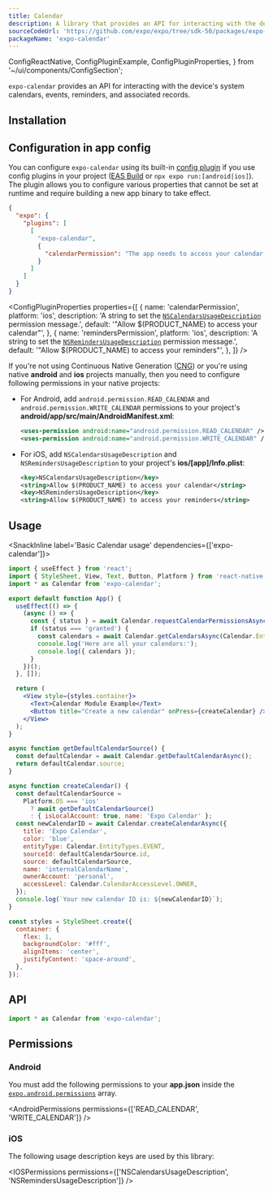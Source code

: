 ```yaml
---
title: Calendar
description: A library that provides an API for interacting with the device's system calendars, events, reminders, and associated records.
sourceCodeUrl: 'https://github.com/expo/expo/tree/sdk-50/packages/expo-calendar'
packageName: 'expo-calendar'
---
```


  ConfigReactNative,
  ConfigPluginExample,
  ConfigPluginProperties,
} from '~/ui/components/ConfigSection';

`expo-calendar` provides an API for interacting with the device's system calendars, events, reminders, and associated records.

<PlatformsSection android emulator ios simulator />

## Installation

<APIInstallSection />

## Configuration in app config

You can configure `expo-calendar` using its built-in [config plugin](/config-plugins/introduction/) if you use config plugins in your project ([EAS Build](/build/introduction) or `npx expo run:[android|ios]`). The plugin allows you to configure various properties that cannot be set at runtime and require building a new app binary to take effect.

<ConfigPluginExample>

```json app.json
{
  "expo": {
    "plugins": [
      [
        "expo-calendar",
        {
          "calendarPermission": "The app needs to access your calendar."
        }
      ]
    ]
  }
}
```

</ConfigPluginExample>

<ConfigPluginProperties
  properties={[
    {
      name: 'calendarPermission',
      platform: 'ios',
      description: 'A string to set the [`NSCalendarsUsageDescription`](#ios) permission message.',
      default: '"Allow $(PRODUCT_NAME) to access your calendar"',
    },
    {
      name: 'remindersPermission',
      platform: 'ios',
      description: 'A string to set the [`NSRemindersUsageDescription`](#ios) permission message.',
      default: '"Allow $(PRODUCT_NAME) to access your reminders"',
    },
  ]}
/>

<ConfigReactNative>

If you're not using Continuous Native Generation ([CNG](/workflow/continuous-native-generation/)) or you're using native **android** and **ios** projects manually, then you need to configure following permissions in your native projects:

- For Android, add `android.permission.READ_CALENDAR` and `android.permission.WRITE_CALENDAR` permissions to your project's **android/app/src/main/AndroidManifest.xml**:

  ```xml
  <uses-permission android:name="android.permission.READ_CALENDAR" />
  <uses-permission android:name="android.permission.WRITE_CALENDAR" />
  ```

- For iOS, add `NSCalendarsUsageDescription` and `NSRemindersUsageDescription` to your project's **ios/[app]/Info.plist**:

  ```xml
  <key>NSCalendarsUsageDescription</key>
  <string>Allow $(PRODUCT_NAME) to access your calendar</string>
  <key>NSRemindersUsageDescription</key>
  <string>Allow $(PRODUCT_NAME) to access your reminders</string>
  ```

</ConfigReactNative>

## Usage

<SnackInline label='Basic Calendar usage' dependencies={['expo-calendar']}>

```jsx
import { useEffect } from 'react';
import { StyleSheet, View, Text, Button, Platform } from 'react-native';
import * as Calendar from 'expo-calendar';

export default function App() {
  useEffect(() => {
    (async () => {
      const { status } = await Calendar.requestCalendarPermissionsAsync();
      if (status === 'granted') {
        const calendars = await Calendar.getCalendarsAsync(Calendar.EntityTypes.EVENT);
        console.log('Here are all your calendars:');
        console.log({ calendars });
      }
    })();
  }, []);

  return (
    <View style={styles.container}>
      <Text>Calendar Module Example</Text>
      <Button title="Create a new calendar" onPress={createCalendar} />
    </View>
  );
}

async function getDefaultCalendarSource() {
  const defaultCalendar = await Calendar.getDefaultCalendarAsync();
  return defaultCalendar.source;
}

async function createCalendar() {
  const defaultCalendarSource =
    Platform.OS === 'ios'
      ? await getDefaultCalendarSource()
      : { isLocalAccount: true, name: 'Expo Calendar' };
  const newCalendarID = await Calendar.createCalendarAsync({
    title: 'Expo Calendar',
    color: 'blue',
    entityType: Calendar.EntityTypes.EVENT,
    sourceId: defaultCalendarSource.id,
    source: defaultCalendarSource,
    name: 'internalCalendarName',
    ownerAccount: 'personal',
    accessLevel: Calendar.CalendarAccessLevel.OWNER,
  });
  console.log(`Your new calendar ID is: ${newCalendarID}`);
}

const styles = StyleSheet.create({
  container: {
    flex: 1,
    backgroundColor: '#fff',
    alignItems: 'center',
    justifyContent: 'space-around',
  },
});
```

</SnackInline>

## API

```js
import * as Calendar from 'expo-calendar';
```

<APISection packageName="expo-calendar" apiName="Calendar" />

## Permissions

### Android

You must add the following permissions to your **app.json** inside the [`expo.android.permissions`](/versions/latest/config/app/#permissions) array.

<AndroidPermissions permissions={['READ_CALENDAR', 'WRITE_CALENDAR']} />

### iOS

The following usage description keys are used by this library:

<IOSPermissions permissions={['NSCalendarsUsageDescription', 'NSRemindersUsageDescription']} />
